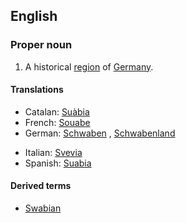 ==English==
{{wikipedia}}
===Proper noun===
{{en-proper noun}}

# A historical [[region]] of [[Germany]].

====Translations====
{{trans-top|historical region of Germany}}
*Catalan: [[Suàbia]] {{f}}
*French: [[Souabe]] {{f}}
*German: [[Schwaben]] {{f}}, [[Schwabenland]] {{n}}
{{trans-mid}}
*Italian: [[Svevia]] {{f}}
*Spanish: [[Suabia]] {{f}}
{{trans-bottom}}

====Derived terms====
*[[Swabian]]